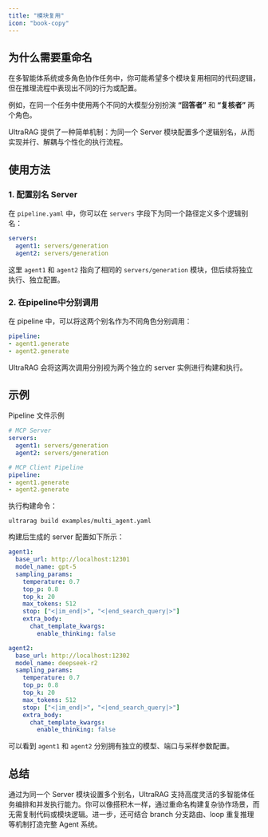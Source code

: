 ```yaml
---
title: "模块复用"
icon: "book-copy"
---
```


## 为什么需要重命名

在多智能体系统或多角色协作任务中，你可能希望多个模块复用相同的代码逻辑，但在推理流程中表现出不同的行为或配置。

例如，在同一个任务中使用两个不同的大模型分别扮演 **“回答者”** 和 **“复核者”** 两个角色。

UltraRAG 提供了一种简单机制：为同一个 Server 模块配置多个逻辑别名，从而实现并行、解耦与个性化的执行流程。

## 使用方法

### 1. 配置别名 Server

在 `pipeline.yaml` 中，你可以在 `servers` 字段下为同一个路径定义多个逻辑别名：

```yaml
servers:
  agent1: servers/generation
  agent2: servers/generation
```

这里 `agent1` 和 `agent2` 指向了相同的 `servers/generation` 模块，但后续将独立执行、独立配置。

### 2. 在pipeline中分别调用

在 pipeline 中，可以将这两个别名作为不同角色分别调用：

```yaml
pipeline:
- agent1.generate
- agent2.generate
```

UltraRAG 会将这两次调用分别视为两个独立的 server 实例进行构建和执行。

## 示例

Pipeline 文件示例

```yaml examples/multi_agent.yaml icon="/images/yaml.svg"
# MCP Server
servers:
  agent1: servers/generation
  agent2: servers/generation

# MCP Client Pipeline
pipeline:
- agent1.generate
- agent2.generate
```

执行构建命令：

```shell
ultrarag build examples/multi_agent.yaml
```

构建后生成的 server 配置如下所示：

```yaml
agent1:
  base_url: http://localhost:12301
  model_name: gpt-5
  sampling_params:
    temperature: 0.7
    top_p: 0.8
    top_k: 20
    max_tokens: 512
    stop: ["<|im_end|>", "<|end_search_query|>"]
    extra_body:
      chat_template_kwargs:
        enable_thinking: false

agent2:
  base_url: http://localhost:12302
  model_name: deepseek-r2
  sampling_params:
    temperature: 0.7
    top_p: 0.8
    top_k: 20
    max_tokens: 512
    stop: ["<|im_end|>", "<|end_search_query|>"]
    extra_body:
      chat_template_kwargs:
        enable_thinking: false
```

可以看到 `agent1` 和 `agent2` 分别拥有独立的模型、端口与采样参数配置。

## 总结

通过为同一个 Server 模块设置多个别名，UltraRAG 支持高度灵活的多智能体任务编排和并发执行能力。你可以像搭积木一样，通过重命名构建复杂协作场景，而无需复制代码或模块逻辑。进一步，还可结合 branch 分支路由、loop 重复推理等机制打造完整 Agent 系统。